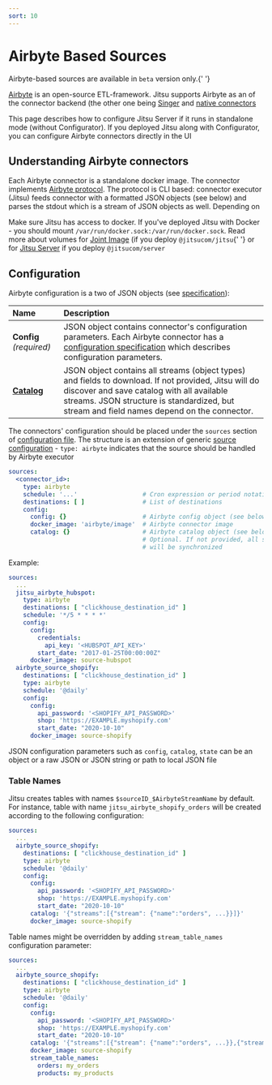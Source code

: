 ```yaml
---
sort: 10
---
```



# Airbyte Based Sources

<Hint>
    Airbyte-based sources are available in <code inline={true}>beta</code> version only.{' '}
</Hint>

[Airbyte](https://www.airbyte.io/) is an open-source ETL-framework. Jitsu supports Airbyte as an of the connector backend (the other one being [Singer](/docs/sources-configuration/singer) and [native connectors](/docs/sources-configuration)

This page describes how to configure Jitsu Server if it runs in standalone mode (without Configurator). If you deployed Jitsu along
with Configurator, you can configure Airbyte connectors directly in the UI

## Understanding Airbyte connectors

Each Airbyte connector is a standalone docker image. The connector implements [Airbyte protocol](https://docs.airbyte.io/understanding-airbyte/airbyte-specification).
The protocol is CLI based: connector executor (Jitsu) feeds connector with a formatted JSON objects (see below) and parses the stdout which is
a stream of JSON objects as well. Depending on

<Hint>
    Make sure Jitsu has access to docker. If you've deployed Jitsu with Docker - you should mount <code inline={true}>/var/run/docker.sock:/var/run/docker.sock</code>.
    Read more about volumes for <a href="/docs/deployment/deploy-with-docker/joint-image#environment-variables">Joint Image</a> (if you deploy <code inline={true}>@jitsucom/jitsu</code>{' '}
    or for <a href="docs/deployment/deploy-with-docker/jitsu-server#volumes">Jitsu Server</a> if you deploy <code inline={true}>@jitsucom/server</code>
</Hint>


## Configuration

Airbyte configuration is a two of JSON objects (see [specification](https://docs.airbyte.io/understanding-airbyte/airbyte-specification#read)):


| Name | Description |
| :--- | :--- |
| **Config** *(required)* | JSON object contains connector's configuration parameters. Each Airbyte connector has a [configuration specification](https://docs.airbyte.io/understanding-airbyte/airbyte-specification#spec) which describes configuration parameters. |
| **[Catalog](https://docs.airbyte.io/understanding-airbyte/catalog)** | JSON object contains all streams (object types) and fields to download. If not provided, Jitsu will do discover and save catalog with all available streams. JSON structure is standardized, but stream and field names depend on the connector. |

The connectors' configuration should be placed under the `sources` section of [configuration file](/docs/configuration). The structure is an extension
of generic [source configuration](/docs/sources-configuration) - `type: airbyte` indicates that the source should be handled
by Airbyte executor

```yaml
sources:
  <connector_id>:
    type: airbyte
    schedule: '...'                  # Cron expression or period notation (@daily or @hourly)
    destinations: [ ]                # List of destinations
    config:
      config: {}                     # Airbyte config object (see below)
      docker_image: 'airbyte/image'  # Airbyte connector image
      catalog: {}                    # Airbyte catalog object (see below).
                                     # Optional. If not provided, all streams
                                     # will be synchronized
```

Example:

```yaml
sources:
  ...
  jitsu_airbyte_hubspot:
    type: airbyte
    destinations: [ "clickhouse_destination_id" ]
    schedule: '*/5 * * * *'
    config:
      config:
        credentials:
          api_key: '<HUBSPOT_API_KEY>'
        start_date: "2017-01-25T00:00:00Z"
      docker_image: source-hubspot
  airbyte_source_shopify:
    destinations: [ "clickhouse_destination_id" ]
    type: airbyte
    schedule: '@daily'
    config:
      config:
        api_password: '<SHOPIFY_API_PASSWORD>'
        shop: 'https://EXAMPLE.myshopify.com'
        start_date: "2020-10-10"
      docker_image: source-shopify

```

<Hint>
  JSON configuration parameters such as <code inline="true">config</code>, <code inline="true">catalog</code>, <code inline="true">state</code> can be an object or a raw JSON or JSON string or path to local JSON file
</Hint>

### Table Names

Jitsu creates tables with names `$sourceID_$AirbyteStreamName` by default. For instance, table with name `jitsu_airbyte_shopify_orders` will be created according to the following configuration:

```yaml
sources:
  ...
  airbyte_source_shopify:
    destinations: [ "clickhouse_destination_id" ]
    type: airbyte
    schedule: '@daily'
    config:
      config:
        api_password: '<SHOPIFY_API_PASSWORD>'
        shop: 'https://EXAMPLE.myshopify.com'
        start_date: "2020-10-10"
      catalog: '{"streams":[{"stream": {"name":"orders", ...}}]}'
      docker_image: source-shopify
```

Table names might be overridden by adding `stream_table_names` configuration parameter:

```yaml
sources:
  ...
  airbyte_source_shopify:
    destinations: [ "clickhouse_destination_id" ]
    type: airbyte
    schedule: '@daily'
    config:
      config:
        api_password: '<SHOPIFY_API_PASSWORD>'
        shop: 'https://EXAMPLE.myshopify.com'
        start_date: "2020-10-10"
      catalog: '{"streams":[{"stream": {"name":"orders", ...}},{"stream": {"name":"products", ...}}]}'
      docker_image: source-shopify
      stream_table_names:
        orders: my_orders
        products: my_products
```